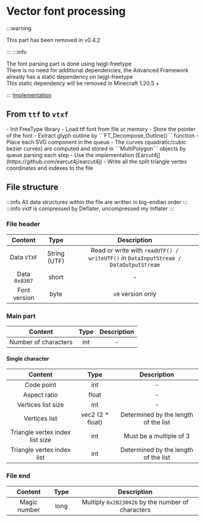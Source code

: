 
# Vector font processing
:::warning

This part has been removed in v0.4.2<br/>

:::
:::info

The font parsing part is done using lwjgl-freetype<br/>
There is no need for additional dependencies, the Advanced Framework already has a static dependency on lwjgl-freetype<br/>
This static dependency will be removed in Minecraft 1.20.5 +<br/>

:::
[Implementation](https://github.com/PrimogemStudio/Advanced-Framework/tree/main/fontengine/src/main/java/com/primogemstudio/advancedfmk/ftwrap)
## From ```ttf``` to ```vtxf```

<Tabs>
  <TabItem value="step1" label="Parse font" default>
    - Init FreeType library
    - Load ttf font from file or memory
    - Store the pointer of the font
  </TabItem>
  <TabItem value="step2" label="Fetch SVG path">
    - Extract glyph outline by ```FT_Decompose_Outline()``` function
    - Place each SVG component in the queue
  </TabItem>
  <TabItem value="step3" label="Split polygons">
    - The curves (quadratic/cubic bezier curves) are computed and stored in ```MultiPolygon``` objects by queue parsing each step
  </TabItem>
  <TabItem value="step4" label="Trigulation (Earcut)">
    - Use the implementation [Earcut4j](https://github.com/earcut4j/earcut4j)
  </TabItem>
  <TabItem value="step5" label="Write into vtxf file">
    - Write all the split triangle vertex coordinates and indexes to the file
  </TabItem>
</Tabs>

## File structure
:::info
All data structures within the file are written in big-endian order
:::
:::info
vxtf is compressed by Deflater, uncompressed my Inflater
:::
### File header
Content     | Type | Description
:--------: | :-----: | :-----:
Data ```VTXF``` | String (UTF) | Read or write with ```readUTF() / writeUTF()``` in ```DataInputStream / DataOutputStream```
Data ```0x0307``` | short | -
Font version | byte | ```v0``` version only
### Main part
Content     | Type | Description
:--------: | :-----: | :-----:
Number of characters | int | - 
#### Single character <br/>
Content     | Type | Description
:--------: | :-----: | :-----:
Code point | int | - 
Aspect ratio | float | -
Vertices list size | int | -
Vertices list | vec2 (2 * float) | Determined by the length of the list
Triangle vertex index list size | int | Must be a multiple of 3
Triangle vertex index list | int | Determined by the length of the list
### File end
Content     | Type | Description
:--------: | :-----: | :-----:
Magic number | long | Multiply ```0x20230426``` by the number of characters
